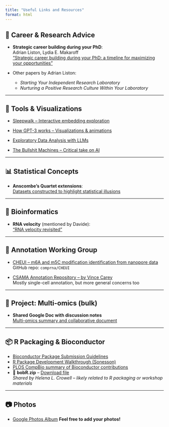 ```yaml
---
title: "Useful Links and Resources"
format: html
---
```


## 💼 Career & Research Advice

- **Strategic career building during your PhD**:  
  Adrian Liston, Lydia E. Makaroff  
  ["Strategic career building during your PhD: a timeline for maximizing your opportunities"](https://onlinelibrary.wiley.com/doi/10.1111/imcb.12668)

- Other papers by Adrian Liston:
  - *Starting Your Independent Research Laboratory*
  - *Nurturing a Positive Research Culture Within Your Laboratory*

---

## 🧭 Tools & Visualizations

- [Sleepwalk – Interactive embedding exploration](https://anders-biostat.github.io/sleepwalk/)

- [How GPT-3 works – Visualizations & animations](https://jalammar.github.io/how-gpt3-works-visualizations-animations/)

- [Exploratory Data Analysis with LLMs](https://chiraaggohel.com/posts/llms-eda/)

- [The Bullshit Machines – Critical take on AI](https://thebullshitmachines.com/)

---

## 📊 Statistical Concepts

- **Anscombe’s Quartet extensions**:  
  [Datasets constructed to highlight statistical illusions](https://stats.stackexchange.com/questions/80196/datasets-constructed-for-a-purpose-similar-to-that-of-anscombes-quartet)

---

## 🧬 Bioinformatics

- **RNA velocity** (mentioned by Davide):  
  ["RNA velocity revisited"](https://genomebiology.biomedcentral.com/articles/10.1186/s13059-023-03065-x)
  
---

## 🧪 Annotation Working Group

- [CHEUI – m6A and m5C modification identification from nanopore data](https://github.com/comprna/CHEUI)  
  GitHub repo: `comprna/CHEUI`

- [CSAMA Annotation Repository – by Vince Carey](https://github.com/vjcitn/CSAMA_annotation)  
  Mostly single-cell annotation, but more general concerns too

---

## 🔬 Project: Multi-omics (bulk)

- **Shared Google Doc with discussion notes**  
  [Multi-omics summary and collaborative document](https://docs.google.com/document/d/1RHyM1oFmxOUkCbE-dAvhgOS4Nue8RQ8A6YBi_YdjGpo/edit?usp=sharing)

---

## 📦 R Packaging & Bioconductor

- [Bioconductor Package Submission Guidelines](https://contributions.bioconductor.org/bioconductor-package-submissions.html)
- [R Package Development Walkthrough (Sonesson)](https://csoneson.github.io/PackagingLecture2024/packaging-code.html)
- [PLOS CompBio summary of Bioconductor contributions](https://journals.plos.org/ploscompbiol/article?id=10.1371/journal.pcbi.1012856)
- 📁 **bobR.zip** – [Download file](lectures/bobR.zip)  
  *Shared by Helena L. Crowell – likely related to R packaging or workshop materials*
 
---

## 📷 Photos

- [Google Photos Album](https://photos.app.goo.gl/epZm6WksKSujuTxJ9)
  **Feel free to add your photos!**
